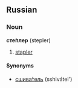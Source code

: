 ==Russian==
===Noun===
'''сте́плер''' (stepler)

# [[stapler]]

====Synonyms====
*[[сшиватель|сшива́тель]] (sshivátel')